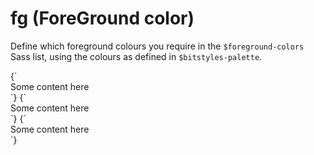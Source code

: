 
<Meta title="Utilities/color" />

# fg (ForeGround color)

Define which foreground colours you require in the `$foreground-colors` Sass list, using the colours as defined in `$bitstyles-palette`.

<Canvas>
  <Story name="Brand 1">
    {`
      <div class="u-fg--brand-1">Some content here</div>
    `}
  </Story>
  <Story name="Brand 2">
    {`
      <div class="u-fg--brand-2">Some content here</div>
    `}
  </Story>
  <Story name="Warning">
    {`
      <div class="u-fg--warning">Some content here</div>
    `}
  </Story>
</Canvas>
